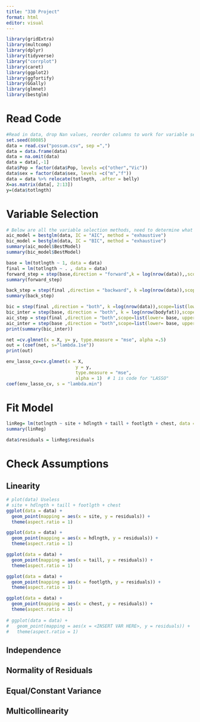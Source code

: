 ```yaml
---
title: "330 Project"
format: html
editor: visual
---
```


```r
library(gridExtra)
library(multcomp)
library(dplyr)
library(tidyverse)
library("corrplot")
library(caret)
library(ggplot2)
library(ggfortify)
library(GGally) 
library(glmnet)
library(bestglm)

```

# Read Code

```r
#Read in data, drop Nan values, reorder columns to work for variable selection methods, dropped "row number" column
set.seed(80085)
data = read.csv("possum.csv", sep =",")
data = data.frame(data)
data = na.omit(data)
data = data[,-1]
data$Pop = factor(data$Pop, levels =c("other","Vic"))
data$sex = factor(data$sex, levels =c("m","f"))
data = data %>% relocate(totlngth, .after = belly)
X=as.matrix(data[, 2:13])
y=(data$totlngth)
```

# Variable Selection

```r
# Below are all the variable selection methods, need to determine what critera we want to use AIC or BIC and potenially just fit models with each methods variables and compare them
aic_model = bestglm(data, IC = "AIC", method = "exhaustive")
bic_model = bestglm(data, IC = "BIC", method = "exhaustive")
summary(aic_model$BestModel)
summary(bic_model$BestModel)
```

```r
base = lm(totlngth ~ 1, data = data)
final = lm(totlngth ~ . , data = data)
forward_step = step(base,direction = "forward",k = log(nrow(data)),,scope = list(lower= base, upper = final))
summary(forward_step)
```

```r
back_step = step(final ,direction = "backward", k =log(nrow(data)),scope = list(lower= base, upper = final))
summary(back_step)
```

```r

bic = step(final ,direction = "both", k =log(nrow(data)),scope=list(lower= base, upper= final))
bic_inter = step(base, direction = "both", k = log(nrow(bodyfat)),scope=list(lower= base, upper= final))
aic_step = step(final ,direction = "both",scope=list(lower= base, upper= final))
aic_inter = step(base ,direction = "both",scope=list(lower= base, upper= final))
print(summary(bic_inter))
```

```r
net =cv.glmnet(x = X, y= y, type.measure = "mse", alpha =.5)
out = (coef(net, s="lambda.1se"))
print(out)
```

```r
env_lasso_cv=cv.glmnet(x = X,
                          y = y,
                          type.measure = "mse",
                          alpha = 1)  # 1 is code for "LASSO"
coef(env_lasso_cv, s = "lambda.min")
```

# Fit Model

```r
linReg= lm(totlngth ~ site + hdlngth + taill + footlgth + chest, data = data)
summary(linReg)

data$residuals = linReg$residuals
```

# Check Assumptions

## Linearity

```r
# plot(data) Useless
# site + hdlngth + taill + footlgth + chest
ggplot(data = data) +
  geom_point(mapping = aes(x = site, y = residuals)) +
  theme(aspect.ratio = 1)

ggplot(data = data) +
  geom_point(mapping = aes(x = hdlngth, y = residuals)) +
  theme(aspect.ratio = 1)

ggplot(data = data) +
  geom_point(mapping = aes(x = taill, y = residuals)) +
  theme(aspect.ratio = 1)

ggplot(data = data) +
  geom_point(mapping = aes(x = footlgth, y = residuals)) +
  theme(aspect.ratio = 1)

ggplot(data = data) +
  geom_point(mapping = aes(x = chest, y = residuals)) +
  theme(aspect.ratio = 1)
 
# ggplot(data = data) +
#   geom_point(mapping = aes(x = <INSERT VAR HERE>, y = residuals)) +
#   theme(aspect.ratio = 1)


```

## Independence

## Normality of Residuals

## Equal/Constant Variance

## Multicollinearity
